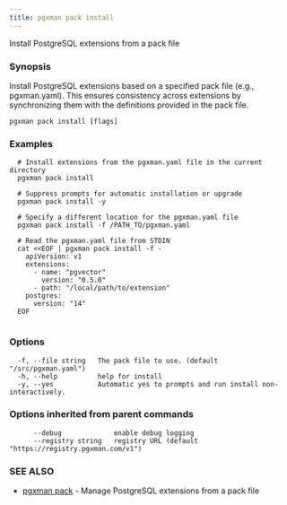 ```yaml
---
title: pgxman pack install
---
```


Install PostgreSQL extensions from a pack file

### Synopsis

Install PostgreSQL extensions based on a specified pack file (e.g., pgxman.yaml).
This ensures consistency across extensions by synchronizing them with the definitions provided in the pack file.

```
pgxman pack install [flags]
```

### Examples

```
  # Install extensions from the pgxman.yaml file in the current directory
  pgxman pack install

  # Suppress prompts for automatic installation or upgrade
  pgxman pack install -y

  # Specify a different location for the pgxman.yaml file
  pgxman pack install -f /PATH_TO/pgxman.yaml

  # Read the pgxman.yaml file from STDIN
  cat <<EOF | pgxman pack install -f -
    apiVersion: v1
    extensions:
      - name: "pgvector"
        version: "0.5.0"
      - path: "/local/path/to/extension"
    postgres:
      version: "14"
  EOF
  
```

### Options

```
  -f, --file string   The pack file to use. (default "/src/pgxman.yaml")
  -h, --help          help for install
  -y, --yes           Automatic yes to prompts and run install non-interactively.
```

### Options inherited from parent commands

```
      --debug             enable debug logging
      --registry string   registry URL (default "https://registry.pgxman.com/v1")
```

### SEE ALSO

* [pgxman pack](/cli/pgxman_pack)	 - Manage PostgreSQL extensions from a pack file

